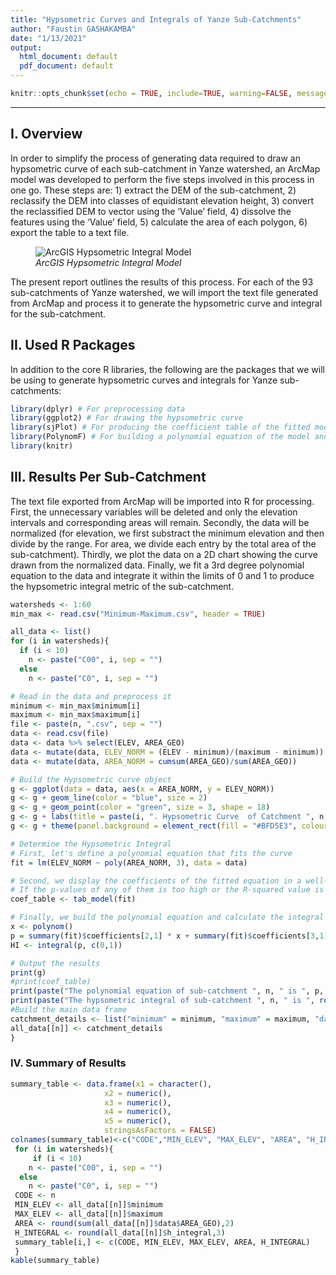 ```yaml
---
title: "Hypsometric Curves and Integrals of Yanze Sub-Catchments"
author: "Faustin GASHAKAMBA"
date: "1/13/2021"
output:
  html_document: default
  pdf_document: default
---
```


```r
knitr::opts_chunk$set(echo = TRUE, include=TRUE, warning=FALSE, message=FALSE)
```
***
## I. Overview

In order to simplify the process of generating data required to draw an hypsometric curve of each sub-catchment in Yanze watershed, an ArcMap model was developed to perform the five steps involved in this process in one go. These steps are: 1) extract the DEM of the sub-catchment, 2) reclassify the DEM into classes of equidistant elevation height, 3) convert the reclassified DEM to vector using the ‘Value’ field, 4) dissolve the features using the ‘Value’ field, 5) calculate the area of each polygon, 6) export the table to a text file. 

![*ArcGIS Hypsometric Integral Model*](Hypsometric_Model_Graphic.png)

The present report outlines the results of this process. For each of the 93 sub-catchments of Yanze watershed, we will import the text file generated from ArcMap and process it to generate the hypsometric curve and integral for the sub-catchment. 

## II. Used R Packages

In addition to the core R libraries, the following are the packages that we will be using to generate hypsometric curves and integrals for Yanze sub-catchments:

```r
library(dplyr) # For preprocessing data
library(ggplot2) # For drawing the hypsometric curve
library(sjPlot) # For producing the coefficient table of the fitted model
library(PolynomF) # For building a polynomial equation of the model and integrating it
library(knitr)
```

## III. Results Per Sub-Catchment

The text file exported from ArcMap will be imported into R for  processing. First, the unnecessary variables will be deleted and only the elevation intervals and corresponding areas will remain. Secondly, the data will be normalized (for elevation, we first substract the minimum elevation and then divide by the range. For area, we divide each entry by the total area of the sub-catchment). Thirdly, we plot the data on a 2D chart showing the curve drawn from the normalized data. Finally, we fit a 3rd degree polynomial equation to the data and integrate it within the limits of 0 and 1 to produce the hypsometric integral metric of the sub-catchment.

```r
watersheds <- 1:60
min_max <- read.csv("Minimum-Maximum.csv", header = TRUE)

all_data <- list()
for (i in watersheds){
  if (i < 10)
    n <- paste("C00", i, sep = "")
  else
    n <- paste("C0", i, sep = "")

# Read in the data and preprocess it
minimum <- min_max$minimum[i]
maximum <- min_max$maximum[i]
file <- paste(n, ".csv", sep = "")
data <- read.csv(file)
data <- data %>% select(ELEV, AREA_GEO)
data <- mutate(data, ELEV_NORM = (ELEV - minimum)/(maximum - minimum))
data <- mutate(data, AREA_NORM = cumsum(AREA_GEO)/sum(AREA_GEO))

# Build the Hypsometric curve object
g <- ggplot(data = data, aes(x = AREA_NORM, y = ELEV_NORM)) 
g <- g + geom_line(color = "blue", size = 2) 
g <- g + geom_point(color = "green", size = 3, shape = 18) 
g <- g + labs(title = paste(i, ". Hypsometric Curve  of Catchment ", n, sep = ""), x = "% of Relative Area",  y = "% of Relative Elevation") 
g <- g + theme(panel.background = element_rect(fill = "#BFD5E3", colour = "#6D9EC1", size = 2, linetype = "solid"), panel.grid.major = element_line(size = 0.5, linetype = 'solid',colour = "white"), panel.grid.minor = element_line(size = 0.25, linetype = 'solid', colour = "white"))

# Determine the Hypsometric Integral
# First, let's define a polynomial equation that fits the curve
fit = lm(ELEV_NORM ~ poly(AREA_NORM, 3), data = data)

# Second, we display the coefficients of the fitted equation in a well-formatted table
# If the p-values of any of them is too high or the R-squared value is too low, then a better model will need to be fitted
coef_table <- tab_model(fit)

# Finally, we build the polynomial equation and calculate the integral
x <- polynom()
p = summary(fit)$coefficients[2,1] * x + summary(fit)$coefficients[3,1] * x^2 + summary(fit)$coefficients[4,1] * x^3
HI <- integral(p, c(0,1))

# Output the results
print(g)
#print(coef_table)
print(paste("The polynomial equation of sub-catchment ", n, " is ", p, sep = ""))
print(paste("The hypsometric integral of sub-catchment ", n, " is ", round(HI, 3), sep = ""))
#Build the main data frame
catchment_details <- list("minimum" = minimum, "maximum" = maximum, "data" = data, "equation" = p, "h_integral" = HI)
all_data[[n]] <- catchment_details
}
```

### IV. Summary of Results

```r
summary_table <- data.frame(x1 = character(), 
                     x2 = numeric(),
                     x3 = numeric(),
                     x4 = numeric(),
                     x5 = numeric(),
                     stringsAsFactors = FALSE)
colnames(summary_table)<-c("CODE","MIN_ELEV", "MAX_ELEV", "AREA", "H_INTEGRAL")
 for (i in watersheds){
     if (i < 10)
    n <- paste("C00", i, sep = "")
  else
    n <- paste("C0", i, sep = "")
 CODE <- n
 MIN_ELEV <- all_data[[n]]$minimum
 MAX_ELEV <- all_data[[n]]$maximum
 AREA <- round(sum(all_data[[n]]$data$AREA_GEO),2)
 H_INTEGRAL <- round(all_data[[n]]$h_integral,3)
 summary_table[i,] <- c(CODE, MIN_ELEV, MAX_ELEV, AREA, H_INTEGRAL)
 }
kable(summary_table)
```

